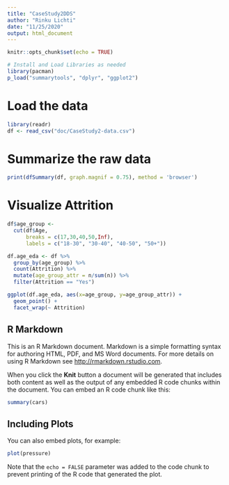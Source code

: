 ```yaml
---
title: "CaseStudy2DDS"
author: "Rinku Lichti"
date: "11/25/2020"
output: html_document
---
```


```r
knitr::opts_chunk$set(echo = TRUE)
```

```r
# Install and Load Libraries as needed
library(pacman)
p_load("summarytools", "dplyr", "ggplot2")
```

# Load the data

```r
library(readr)
df <- read_csv("doc/CaseStudy2-data.csv")
```

# Summarize the raw data

```r
print(dfSummary(df, graph.magnif = 0.75), method = 'browser')
```

# Visualize Attrition

```r
df$age_group <- 
  cut(df$Age, 
      breaks = c(17,30,40,50,Inf), 
      labels = c("18-30", "30-40", "40-50", "50+"))

df.age_eda <- df %>%
  group_by(age_group) %>%
  count(Attrition) %>%
  mutate(age_group_attr = n/sum(n)) %>%
  filter(Attrition == "Yes")

ggplot(df.age_eda, aes(x=age_group, y=age_group_attr)) +
  geom_point() +
  facet_wrap(~ Attrition)
```



## R Markdown

This is an R Markdown document. Markdown is a simple formatting syntax for authoring HTML, PDF, and MS Word documents. For more details on using R Markdown see <http://rmarkdown.rstudio.com>.

When you click the **Knit** button a document will be generated that includes both content as well as the output of any embedded R code chunks within the document. You can embed an R code chunk like this:

```r
summary(cars)
```

## Including Plots

You can also embed plots, for example:

```r
plot(pressure)
```

Note that the `echo = FALSE` parameter was added to the code chunk to prevent printing of the R code that generated the plot.

